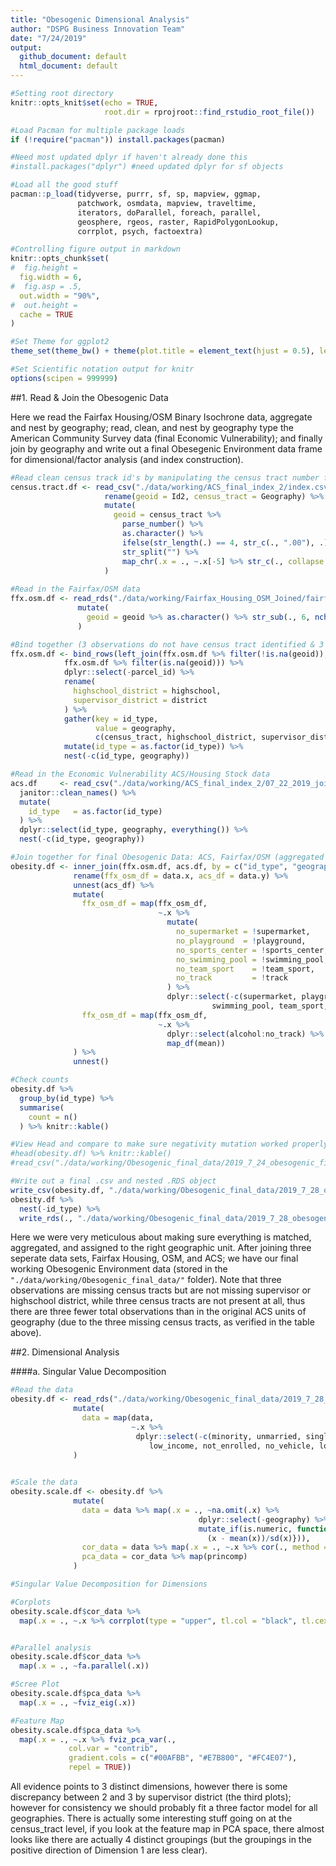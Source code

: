 ```yaml
---
title: "Obesogenic Dimensional Analysis"
author: "DSPG Business Innovation Team"
date: "7/24/2019"
output: 
  github_document: default
  html_document: default
---
```


```r
#Setting root directory
knitr::opts_knit$set(echo = TRUE,
                     root.dir = rprojroot::find_rstudio_root_file())

#Load Pacman for multiple package loads
if (!require("pacman")) install.packages(pacman)

#Need most updated dplyr if haven't already done this
#install.packages("dplyr") #need updated dplyr for sf objects

#Load all the good stuff
pacman::p_load(tidyverse, purrr, sf, sp, mapview, ggmap,
               patchwork, osmdata, mapview, traveltime,
               iterators, doParallel, foreach, parallel,
               geosphere, rgeos, raster, RapidPolygonLookup,
               corrplot, psych, factoextra)

#Controlling figure output in markdown
knitr::opts_chunk$set(
#  fig.height =   
  fig.width = 6,
#  fig.asp = .5,
  out.width = "90%",
#  out.height = 
  cache = TRUE
)

#Set Theme for ggplot2
theme_set(theme_bw() + theme(plot.title = element_text(hjust = 0.5), legend.position = "bottom"))

#Set Scientific notation output for knitr
options(scipen = 999999)
```

##1. Read & Join the Obesogenic Data


Here we read the Fairfax Housing/OSM Binary Isochrone data, aggregate and nest by geography; read, clean, and nest by geography type the American Community Survey data (final Economic Vulnerability); and finally join by geography and write out a final Obesegenic Environment data frame for dimensional/factor analysis (and index construction).  

```r
#Read clean census track id's by manipulating the census tract number for matching join
census.tract.df <- read_csv("./data/working/ACS_final_index_2/index.csv") %>%
                     rename(geoid = Id2, census_tract = Geography) %>%
                     mutate(
                       geoid = census_tract %>% 
                         parse_number() %>% 
                         as.character() %>% 
                         ifelse(str_length(.) == 4, str_c(., ".00"), .) %>%
                         str_split("") %>%
                         map_chr(.x = ., ~.x[-5] %>% str_c(., collapse = ""))
                     )
                     
#Read in the Fairfax/OSM data
ffx.osm.df <- read_rds("./data/working/Fairfax_Housing_OSM_Joined/fairfax_osm_final.RDS") %>%
               mutate(
                 geoid = geoid %>% as.character() %>% str_sub(., 6, nchar(.)-1)
               )

#Bind together (3 observations do not have census tract identified & 3 census tracts not represented)
ffx.osm.df <- bind_rows(left_join(ffx.osm.df %>% filter(!is.na(geoid)), census.tract.df, by = "geoid"),
            ffx.osm.df %>% filter(is.na(geoid))) %>%
            dplyr::select(-parcel_id) %>%
            rename(
              highschool_district = highschool,
              supervisor_district = district
            ) %>%
            gather(key = id_type, 
                   value = geography,
                   c(census_tract, highschool_district, supervisor_district)) %>%
            mutate(id_type = as.factor(id_type)) %>%
            nest(-c(id_type, geography))

#Read in the Economic Vulnerability ACS/Housing Stock data
acs.df     <- read_csv("./data/working/ACS_final_index_2/07_22_2019_joined_acs_final.csv") %>%
  janitor::clean_names() %>%
  mutate(
    id_type   = as.factor(id_type) 
  ) %>%
  dplyr::select(id_type, geography, everything()) %>%
  nest(-c(id_type, geography)) 

#Join together for final Obesogenic Data: ACS, Fairfax/OSM (aggregated by geography, median or mean respectively)
obesity.df <- inner_join(ffx.osm.df, acs.df, by = c("id_type", "geography")) %>%
              rename(ffx_osm_df = data.x, acs_df = data.y) %>%
              unnest(acs_df) %>%
              mutate(
                ffx_osm_df = map(ffx_osm_df,
                                 ~.x %>%
                                   mutate(
                                     no_supermarket = !supermarket,
                                     no_playground  = !playground,
                                     no_sports_center = !sports_center,
                                     no_swimming_pool = !swimming_pool,
                                     no_team_sport    = !team_sport,
                                     no_track         = !track
                                   ) %>%
                                   dplyr::select(-c(supermarket, playground, sports_center,
                                             swimming_pool, team_sport, track))),
                ffx_osm_df = map(ffx_osm_df,
                                 ~.x %>%
                                   dplyr::select(alcohol:no_track) %>%
                                   map_df(mean))
              ) %>%
              unnest()

#Check counts
obesity.df %>% 
  group_by(id_type) %>%
  summarise(
    count = n()
  ) %>% knitr::kable()

#View Head and compare to make sure negativity mutation worked properly
#head(obesity.df) %>% knitr::kable()
#read_csv("./data/working/Obesogenic_final_data/2019_7_24_obesogenic_final.csv") %>% head()
```

```r
#Write out a final .csv and nested .RDS object
write_csv(obesity.df, "./data/working/Obesogenic_final_data/2019_7_28_obesogenic_final.csv")
obesity.df %>% 
  nest(-id_type) %>%
  write_rds(., "./data/working/Obesogenic_final_data/2019_7_28_obesogenic_final_nested.RDS")
```

Here we were very meticulous about making sure everything is matched, aggregated, and assigned to the right geographic unit. After joining three seperate data sets, Fairfax Housing, OSM, and ACS; we have our final working Obesogenic Environment data (stored in the `"./data/working/Obesogenic_final_data/"` folder). Note that three observations are missing census tracts but are not missing supervisor or highschool district, while three census tracts are not present at all, thus there are three fewer total observations than in the original ACS units of geography (due to the three missing census tracts, as verified in the table above).  




##2. Dimensional Analysis  


####a. Singular Value Decomposition  


```r
#Read the data
obesity.df <- read_rds("./data/working/Obesogenic_final_data/2019_7_28_obesogenic_final_nested.RDS") %>%
              mutate(
                data = map(data,
                           ~.x %>%
                            dplyr::select(-c(minority, unmarried, single_parent, limited_english,
                               low_income, not_enrolled, no_vehicle, long_commute)))
              )

              
#Scale the data
obesity.scale.df <- obesity.df %>%
              mutate(
                data = data %>% map(.x = ., ~na.omit(.x) %>%
                                          dplyr::select(-geography) %>%
                                          mutate_if(is.numeric, function(x) {
                                            (x - mean(x))/sd(x)})),
                cor_data = data %>% map(.x = ., ~.x %>% cor(., method = "pearson")),
                pca_data = cor_data %>% map(princomp)
              ) 

#Singular Value Decomposition for Dimensions

#Corplots
obesity.scale.df$cor_data %>%
  map(.x = ., ~.x %>% corrplot(type = "upper", tl.col = "black", tl.cex = 0.75))


#Parallel analysis
obesity.scale.df$cor_data %>%
  map(.x = ., ~fa.parallel(.x))

#Scree Plot
obesity.scale.df$pca_data %>%
  map(.x = ., ~fviz_eig(.x))

#Feature Map
obesity.scale.df$pca_data %>%
  map(.x = ., ~.x %>% fviz_pca_var(.,
             col.var = "contrib",
             gradient.cols = c("#00AFBB", "#E7B800", "#FC4E07"),
             repel = TRUE))
```



All evidence points to 3 distinct dimensions, however there is some discrepancy between 2 and 3 by supervisor district (the third plots); however for consistency we should probably fit a three factor model for all geographies. There is actually some interesting stuff going on at the census_tract level, if you look at the feature map in PCA space, there almost looks like there are actually 4 distinct groupings (but the groupings in the positive direction of Dimension 1 are less clear).   


